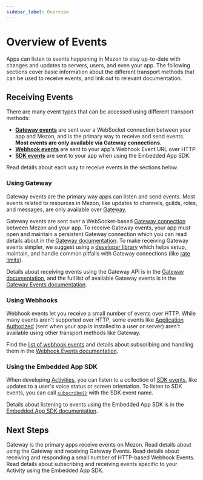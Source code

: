 ```yaml
---
sidebar_label: Overview
---
```


# Overview of Events

Apps can listen to events happening in Mezon to stay up-to-date with changes and updates to servers, users, and even your app. The following sections cover basic information about the different transport methods that can be used to receive events, and link out to relevant documentation.

## Receiving Events

There are many event types that can be accessed using different transport methods:
- **[Gateway events](#DOCS_EVENTS_OVERVIEW/using-gateway)** are sent over a WebSocket connection between your app and Mezon, and is the primary way to receive and send events. **Most events are only available via Gateway connections.**
- **[Webhook events](#DOCS_EVENTS_OVERVIEW/using-webhooks)** are sent to your app's Webhook Event URL over HTTP.
- **[SDK events](#DOCS_EVENTS_OVERVIEW/using-the-embedded-app-sdk)** are sent to your app when using the Embedded App SDK.

Read details about each way to receive events in the sections below.

### Using Gateway

Gateway events are the primary way apps can listen and send events. Most events related to resources in Mezon, like updates to channels, guilds, roles, and messages, are only available over [Gateway](#DOCS_EVENTS_GATEWAY).

Gateway events are sent over a WebSocket-based [Gateway connection](#DOCS_EVENTS_GATEWAY/connections) between Mezon and your app. To receive Gateway events, your app must open and maintain a persistent Gateway connection which you can read details about in the [Gateway documentation](#DOCS_EVENTS_GATEWAY/connections). To make receiving Gateway events simpler, we suggest using a [developer library](#DOCS_DEVELOPER_TOOLS_COMMUNITY_RESOURCES/libraries) which helps setup, maintain, and handle common pitfalls with Gateway connections (like [rate limits](#DOCS_EVENTS_GATEWAY/rate-limiting)).

Details about receiving events using the Gateway API is in the [Gateway documentation](#DOCS_EVENTS_GATEWAY/receiving-events), and the full list of available Gateway events is in the [Gateway Events documentation](#DOCS_EVENTS_GATEWAY_EVENTS).

### Using Webhooks

Webhook events let you receive a small number of events over HTTP. While many events aren't supported over HTTP, some events like [Application Authorized](#DOCS_EVENTS_WEBHOOK_EVENTS/application-authorized) (sent when your app is installed to a user or server) aren't available using other transport methods like Gateway.

Find the [list of webhook events](#DOCS_EVENTS_WEBHOOK_EVENTS/event-types) and details about subscribing and handling them in the [Webhook Events documentation](#DOCS_EVENTS_WEBHOOK_EVENTS).


### Using the Embedded App SDK

When developing [Activities](#DOCS_ACTIVITIES_OVERVIEW), you can listen to a collection of [SDK events](#DOCS_DEVELOPER_TOOLS_EMBEDDED_APP_SDK/sdk-events), like updates to a user's voice status or screen orientation. To listen to SDK events, you can call [`subscribe()`](#DOCS_DEVELOPER_TOOLS_EMBEDDED_APP_SDK/subscribe) with the SDK event name.

Details about listening to events using the Embedded App SDK is in the [Embedded App SDK documentation](#DOCS_DEVELOPER_TOOLS_EMBEDDED_APP_SDK).

## Next Steps

<Container>
  <Card title="Gateway Events" link="#DOCS_EVENTS_GATEWAY">
    Gateway is the primary apps receive events on Mezon. Read details about using the Gateway and receiving Gateway Events.
  </Card>
  <Card title="Webhook Events" link="#DOCS_EVENTS_WEBHOOK_EVENTS">
    Read details about receiving and responding a small number of HTTP-based Webhook Events.
  </Card>
  <Card title="Embedded App SDK Events" link="#DOCS_DEVELOPER_TOOLS_EMBEDDED_APP_SDK/sdk-events">
    Read details about subscribing and receiving events specific to your Activity using the Embedded App SDK.
  </Card>
</Container>


